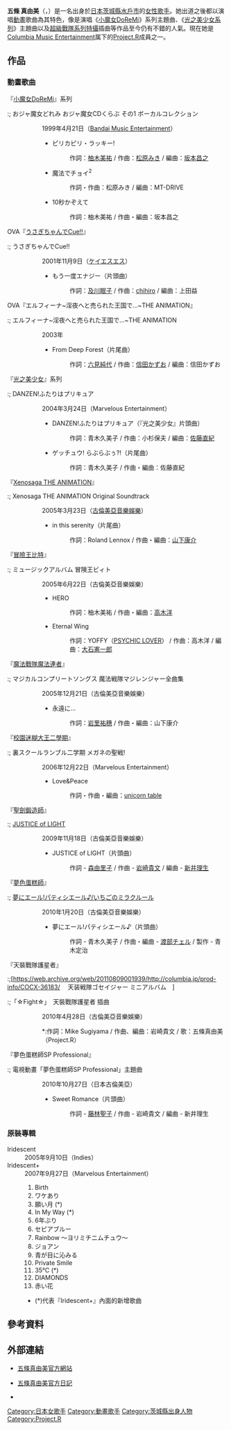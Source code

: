 {{noteTA
|1=zh-cn:校园迷糊大王;zh-tw:校園迷糊大王;zh-hk:校園迷糊大王;
}}
{{Infobox musical artist  <!-- See Wikipedia:WikiProject Musicians -->
| Name                = 五條真由美
| Img                 = 
| Img_capt            = 
| Background          = solo_singer
| Birth_name          = 
| Also Known as       = 
| Born                = {{Birth date and age|1972|02|12}}<ref name="offpro">{{cite web|url=http://gojomayumi.com/profile.html|title=Mayumi Gojo Official Website: Profile|accessdate=2011-01-10|language=ja|archive-date=2020-09-17|archive-url=https://web.archive.org/web/20200917065354/http://gojomayumi.com/profile.html|dead-url=no}}</ref>
| Origin              = {{JPN}}[[茨城縣|茨城縣]][[水戶市|水戶市]]<ref name="offpro" />
| Genre               = [[J-POP|J-POP]]、[[動畫歌曲|動畫歌曲]]
| Occupation          = [[歌手|歌手]]
| Years_active        = 1999年至今
| Label               = [[Marvelous_Entertainment|Marvelous Entertainment]]<br>[[古倫美亞音樂娛樂|古倫美亞音樂娛樂]]
| Associated_acts     = [[Project.R|Project.R]]
| URL                 = [http://gojomayumi.com/ gojomayumi.com]
}}
{{japanese|japanese=五條 真由美|kana=ごじょう まゆみ|romaji=Gojō Mayumi}}
'''五條 真由美'''（{{lang|ja|ごじょう まゆみ}}，{{bd|1972年|2月12日|catIdx=Gojo Mayumi}}）是一名出身於[[日本|日本]][[茨城縣|茨城縣]][[水戶市|水戶市]]的[[女性|女性]][[歌手|歌手]]。她出道之後都以演唱[[動畫|動畫]]歌曲為其特色，像是演唱《[[小魔女DoReMi|小魔女DoReMi]]》系列主題曲、《[[光之美少女系列|光之美少女系列]]》主題曲以及[[超級戰隊系列|超級戰隊系列]][[特攝|特攝]]插曲等作品至今仍有不錯的人氣。現在她是[[Columbia_Music_Entertainment|Columbia Music Entertainment]]属下的[[Project.R|Project.R]]成員之一。

== 作品 ==
=== 動畫歌曲 ===
; 『[[小魔女DoReMi|小魔女DoReMi]]』系列
:; おジャ魔女どれみ おジャ魔女CDくらぶ その1 ボーカルコレクション
:: 1999年4月21日（[[Bandai_Music_Entertainment|Bandai Music Entertainment]]）
::* ピリカピリ・ラッキー!
::*: 作詞：[[柚木美祐|柚木美祐]] / 作曲：[[松原みき|松原みき]] / 編曲：[[坂本昌之|坂本昌之]]
::* 魔法でチョイ<sup>2</sup>
::*: 作詞・作曲：松原みき / 編曲：MT-DRIVE
::* 10秒かぞえて
::*: 作詞：柚木美祐 / 作曲・編曲：坂本昌之
:; も〜っと!おジャ魔女どれみ すい〜とソングコレクション!!
:: 2001年5月23日（[[Marvelous_Entertainment|Marvelous Entertainment]]）
::* ガンバリマス〜ッ!!
::*: 作詞・作曲：松原みき / 編曲：坂本昌之
::* ミラクル☆パワー
::*: 作詞・作曲：松原みき / 編曲：安井歩
:; も〜っと!おジャ魔女どれみ おジャ魔女・パジャマミュージックトーク!!
:: 2001年8月22日（[[Marvelous_Entertainment|Marvelous Entertainment]]）
::* カエルが一つなきゃ（電影『Mo~tto！小魔女DoReMi 青蛙石的秘密』插曲）
::*: 作詞：[[山田隆司|栗山綠]] / 作曲：[[池毅|池毅]] / 編曲：信田かずお
:; おジャ魔女どれみドッカ〜ン! CDくらぶ その2 おジャ魔女ドッカ〜ン! ソングライブラリィ!!
:: 2002年6月21日（Marvelous Entertainment）
::* おジャ魔女 is No.1!
::*: 作詞：柚木美祐 / 作曲：柘植由秀 / 編曲：掛橋誠一
::* 気合い一発キメちゃえ乙女!
::*: 作詞：大森祥子 / 作曲：淺田直 / 編曲：安井歩
; OVA『[[うさぎちゃんでCue!!|うさぎちゃんでCue!!]]』
:; うさぎちゃんでCue!!
:: 2001年11月9日（[[ケイエスエス|ケイエスエス]]）
::* もう一度エナジー（片頭曲）
::*: 作詞：[[及川眠子|及川眠子]] / 作曲：[[chihiro|chihiro]] / 編曲：上田益
; OVA『エルフィーナ~淫夜へと売られた王国で…~THE ANIMATION』
:; エルフィーナ~淫夜へと売られた王国で…~THE ANIMATION
:: 2003年
::* From Deep Forest（片尾曲）
::*: 作詞：[[六見純代|六見純代]] / 作曲：[[信田かずお|信田かずお]] / 編曲：信田かずお
; 『[[光之美少女|光之美少女]]』系列
:; DANZEN!ふたりはプリキュア
:: 2004年3月24日（Marvelous Entertainment）
::* DANZEN!ふたりはプリキュア（『光之美少女』片頭曲）
::*: 作詞：青木久美子 / 作曲：小杉保夫 / 編曲：[[佐藤直紀|佐藤直紀]]
::* ゲッチュウ! らぶらぶぅ?!（片尾曲）
::*: 作詞：青木久美子 / 作曲・編曲：佐藤直紀
:; ふたりはプリキュア ボーカルアルバム DUAL VOCAL WAVE! 〜ありったけの笑顔で〜
:: 2004年9月24日（Marvelous Entertainment）
::* 雨のち天晴れ
::*: 作詞：青木久美子 / 作曲：[[小杉保夫|小杉保夫]] / 編曲：[[佐藤直紀|佐藤直紀]]
::* キュア・アクション
::*: 作詞：[[里乃塚玲央|里乃塚玲央]] / 作曲・編曲：[[渡邊宙明|渡邊宙明]]
::* 好きなのに…ビミョー!!
::*: 作詞：青木久美子 / 作曲：小杉保夫 / 編曲：佐藤直紀
::* プリティー・エクササイズ
::*: 作詞：里乃塚玲央 / 作曲・編曲：渡邊宙明 / 歌：[[本名陽子|本名陽子]]、[[野上尤加奈|野上尤加奈]]、五條真由美
:; ふたりはプリキュア ボーカルアルバム2 VOCAL RAINBOW STORM!! 〜光になりたい〜
:: 2004年12月22日（Marvelous Entertainment）
::* プリキュアテンション BING BING BANG BANG!
::*: 作詞・作曲：YOFFY / 編曲：YOFFY、大石憲一郎
::* 情熱!∞
::*: 作詞：六見純代 / 作曲：小杉保夫 / 編曲：大石憲一郎
:; DANZEN!ふたりはプリキュア (Ver. Max Heart)
:: 2005年2月25日（マーベラスエンタテインメント）
::* DANZEN!ふたりはプリキュア (Ver. Max Heart)（『光之美少女Max Heart』片頭曲）
::* ムリムリ!ありあり!!INじゃあな〜い?!（片尾曲）
::*: 作詞：青木久美子 / 作曲・編曲：佐藤直紀
:; [[心のチカラ|心のチカラ]]（劇場版『光之美少女Max Heart』）
:: 2005年5月25日（マーベラスエンタテインメント）
::* 希望の涙 〜Tears for tomorrow〜
::*: 作詞：六見純代 / 作曲：淺田直 / 編曲：[[加藤道明|加藤道明]]
:; ふたりはプリキュア Max Heart ボーカルアルバム EXTREAM VOCAL LUMINARIO!! 〜同じ夢見て〜
:: 2005年10月21日（Marvelous Entertainment）
::* 大好きがいっぱい
::*: 作詞：大森祥子 / 作曲・編曲：大石憲一郎
::* ☆A Wish of a Heart☆
::*: 作詞：青木久美子 / 作曲：淺田直 / 編曲：加藤道明
:; [[ギャグ100回分愛してください|ギャグ100回分愛してください]]（電影『光之美少女 Max Heart 2　雪空的朋友』）
:: 2005年11月23日（Marvelous Entertainment）
::* Crystal
::*: 作詞：大森祥子 / 作曲：[[nishi-ken|nishi-ken]] / 編曲：[[樫原伸彦|樫原伸彦]]
:; ワンダー☆ウインター☆ヤッター!!
:: 2005年11月23日（Marvelous Entertainment）
::* ワンダー☆ウインター☆ヤッター!!（新片尾曲）
::*: 作詞：青木久美子 / 作曲：間瀬公司 / 編曲：佐藤直紀
::* 木枯しのDing Dong
::*: 作詞：大森祥子 / 作曲：間瀬公司 / 編曲：樫原伸彥
:; ふたりはプリキュア Max Heart ボーカルアルバム2 〜「あ」から始まる愛コトバ〜
:: 2005年12月22日（Marvelous Entertainment）
::* チャレンジ☆チェンジ
::*: 作詞：青木久美子 / 作曲：池田森 / 編曲：樫原伸彥 / 歌：五條真由美 with 本名陽子、野上尤加奈
:; ふたりはプリキュア Max Heart オリジナル・サウンドトラック プリキュアサウンドスクリュー! Max!!Spark!!
:: 2006年1月25日（Marvelous Entertainment）
::* 旅立ちの朝に
::*: 作詞：青木久美子 / 作曲：小杉保夫
:; まかせて★スプラッシュ☆スター★
:: 2006年2月22日（Marvelous Entertainment）
::* 「笑うが勝ち!」でGO!（『[[光之美少女Splash_Star|光之美少女Splash Star]]』片尾曲）
::*: 作詞：青木久美子 / 作曲：[[高取秀明|高取秀明]] / 編曲：家原正樹
:; ふたりはプリキュア Splash Star VocalアルバムI 〜Yes! プリキュアスマイル♪〜
:: 2006年7月21日（Marvelous Entertainment）
::* blessing
::*: 作詞：青木久美子 / 作曲：高取秀明 編曲：龍島裕昌 / 歌：[[内八重友賀|内八重友賀]]、五條真由美
::* エガオノチカラ
::*: 作詞：只野菜摘 / 作曲：小杉保夫 / 編曲：SOMEHOW'S
:; ガンバランスdeダンス
:: 2006年10月4日（Marvelous Entertainment）
::* ガンバランスdeダンス（新片尾曲）
::*: 作詞：青木久美子 / 作曲：小杉保夫 / 編曲：家原正樹 / 歌：五條真由美 with フラッピ & チョッピーズ
::* Pa!っとハレバレじゃん♪
::*: 作詞：青木久美子 / 作曲：高取秀明 / 編曲：龍島裕昌、川瀬智 / 歌：[[樹元織江|樹元織江]]、[[榎本溫子|榎本溫子]]、内八重友賀、五條真由美
:; ふたりはプリキュア Splash Star VocalアルバムII 〜奇跡の雫〜
:: 2006年11月22日（Marvelous Entertainment）
::* ピカピカ・ヒーリング
::*: 作詞：只野菜摘 / 作曲：百田忠正 / 編曲：佐藤和朗
::* Girl's Work
::*: 作詞：青木久美子 / 作曲・編曲：岩切芳郎 / 歌：樹元織江、榎本溫子、内八重友賀、五條真由美
:; 五條真由美ボーカルベスト from ふたりはプリキュア
:: 2007年6月6日（Marvelous Entertainment）
::# DANZEN!ふたりはプリキュア
::# キュア・アクション
::# プリキュアテンション BING BING BANG BANG!
::# 情熱!∞
::# ゲッチュウ!らぶらぶぅ?!
::# DANZEN!ふたりはプリキュア (Ver. Max Heart)
::# ムリムリ!ありあり!!INじゃあな〜い?!
::# ☆A Wish of a Heart☆
::# 木枯しのDing Dong
::# ワンダー☆ウインター☆ヤッター!!
::# まかせて★スプラッシュ☆スター★ (cover version)
::#: 作詞：青木久美子 / 作曲：小杉保夫 / 編曲：家原正樹
::# エガオノチカラ
::# 「笑うが勝ち!」でGO!
::# ピカピカ・ヒーリング
::# 旅立ちの朝に (Piano Version)
:; [[Yes!_光之美少女5|Yes!プリキュア5GoGo!]] ボーカルアルバム1 My dear friend 〜プリキュアからの招待状〜
:: 2008年8月6日（Marvelous Entertainment）
::* Rose in rose
::*: 作詞：青木久美子 / 作曲：淺田直 / 編曲：神津裕之
:; プリキュアオールスターズシリーズ
::; 『ちょ〜短編 プリキュアオールスターズ GoGoドリームライブ』
::: 主題歌『DANZEN!まかせて☆フル・スロットルGOGO!!』
:::作曲：小杉保夫・間瀬公司、歌：五條真由美・[[内八重友賀|内八重友賀]]・[[工藤真由|工藤真由]]
::; 電影『[[光之美少女_All_Stars_DX_大家都是朋友☆奇蹟的全員大集合！|光之美少女 All Stars DX 大家都是朋友☆奇蹟的全員大集合！]]』
::: 片頭曲『キラキラkawaii!プリキュア大集合♪』
:::作詞：青木久美子、作曲：小杉保夫、編曲：大石憲一郎、歌：五條真由美 with キュア・デラックス（内八重友賀、工藤真由、[[宮本佳那子|宮本佳那子]]、茂家瑞季、[[林桃子|林桃子]]）
::: 片尾曲『プリキュア、奇跡デラックス』
::: 作詞：只野菜摘、作曲：岩崎貴文、編曲：大石憲一郎、歌：工藤真由 with キュア・デラックス （五條真由美 、内八重友賀、宮本佳那子、茂家瑞季、林桃子）
; 『[[異域傳說系列|Xenosaga THE ANIMATION]]』
:; Xenosaga THE ANIMATION Original Soundtrack
:: 2005年3月23日（[[古倫美亞音樂娛樂|古倫美亞音樂娛樂]]）
::* in this serenity（片尾曲）
::*: 作詞：Roland Lennox / 作曲・編曲：[[山下康介|山下康介]]
; 『[[冒險王比特|冒險王比特]]』
:; ミュージックアルバム 冒険王ビィト
:: 2005年6月22日（古倫美亞音樂娛樂）
::* HERO
::*: 作詞：柚木美祐 / 作曲・編曲：[[高木洋|高木洋]]
::* Eternal Wing
::*: 作詞：YOFFY（[[PSYCHIC_LOVER|PSYCHIC LOVER]]） / 作曲：高木洋 / 編曲：[[大石憲一郎|大石憲一郎]]
; 『[[魔法戰隊魔法連者|魔法戰隊魔法連者]]』
:; マジカルコンプリートソングス 魔法戦隊マジレンジャー全曲集
:: 2005年12月21日（古倫美亞音樂娛樂）
::* 永遠に…
::*: 作詞：[[岩里祐穗|岩里祐穗]] / 作曲・編曲：山下康介
; 『[[校園迷糊大王二學期|校園迷糊大王二學期]]』
:; 裏スクールランブル二学期 メガネの聖戦!
:: 2006年12月22日（Marvelous Entertainment）
::* Love&Peace
::*: 作詞・作曲・編曲：[[unicorn_table|unicorn table]]
; 『[[聖劍鍛造師|聖劍鍛造師]]』
:; [[JUSTICE_of_LIGHT|JUSTICE of LIGHT]]
:: 2009年11月18日（古倫美亞音樂娛樂）
::* JUSTICE of LIGHT（片頭曲）
::*: 作詞 - [[森由里子|森由里子]] / 作曲 - [[岩崎貴文|岩崎貴文]] / 編曲 - [[新井理生|新井理生]]
; 『[[夢色蛋糕師|夢色蛋糕師]]』
:; [[夢にエール!パティシエール♪/いちごのミラクルール|夢にエール!パティシエール♪/いちごのミラクルール]]
:: 2010年1月20日（古倫美亞音樂娛樂）
::* 夢にエール!パティシエール♪（片頭曲）
::*: 作詞 - 青木久美子 / 作曲・編曲 - [[渡部チェル|渡部チェル]] / 製作 - 青木定治
; 『天裝戰隊護星者』 
:;[https://web.archive.org/web/20110809001939/http://columbia.jp/prod-info/COCX-36183/　 天装戦隊ゴセイジャー ミニアルバム　] 
:;「☆Fight☆」　天裝戰隊護星者 插曲
:: 2010年4月28日（古倫美亞音樂娛樂）
::*:作詞：Mike Sugiyama / 作曲、編曲：岩崎貴文 / 歌：五條真由美（Project.R）
; 『夢色蛋糕師SP Professional』
:; 電視動畫「夢色蛋糕師SP Professional」主題曲
:: 2010年10月27日（日本古倫美亞）
::* Sweet Romance（片頭曲）
::*: 作詞 - [[藤林聖子|藤林聖子]] / 作曲 - 岩崎貴文 / 編曲 - 新井理生

=== 原裝專輯 ===
; Iridescent
: 2005年9月10日（Indies）
; Iridescent+
: 2007年9月27日（Marvelous Entertainment）
:# Birth
:# ワケあり
:# 願い月 (*)
:# In My Way (*)
:# 6年ぶり
:# セピアブルー
:# Rainbow 〜ヨリミチニムチュウ〜
:# ジョアン
:# 青が目に沁みる
:# Private Smile
:# 35℃ (*)
:# DIAMONDS
:# 赤い花
:* (*)代表『Iridescent+』內面的新增歌曲

== 參考資料 ==
{{reflist}}

== 外部連結 ==
*{{ja}} [http://gojomayumi.com/ 五條真由美官方網站]{{Wayback|url=http://gojomayumi.com/ |date=20201004051329 }}
*{{ja}} [http://maichin.anisen.tv/ 五條真由美官方日記]{{Wayback|url=http://maichin.anisen.tv/ |date=20200917065404 }}
*{{ja}} {{Twitter|utatane_maiko|五條真由美 (utatane_maiko)}}



{{Project.R}}

{{DEFAULTSORT:Gojo Mayumi}}
[[Category:日本女歌手|Category:日本女歌手]]
[[Category:動畫歌手|Category:動畫歌手]]
[[Category:茨城縣出身人物|Category:茨城縣出身人物]]
[[Category:Project.R|Category:Project.R]]